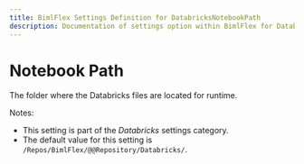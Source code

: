 ```yaml
---
title: BimlFlex Settings Definition for DatabricksNotebookPath
description: Documentation of settings option within BimlFlex for DatabricksNotebookPath
---
```

<head>
  <meta name="varigenceProduct" content="BimlFlex"></meta>
  <meta name="varigenceArticleType" content="Reference"></meta>
</head>

# Notebook Path

The folder where the Databricks files are located for runtime.

Notes:

* This setting is part of the *Databricks* settings category.
* The default value for this setting is `/Repos/BimlFlex/@@Repository/Databricks/`.
